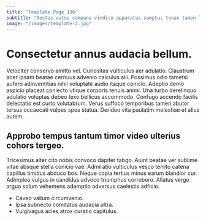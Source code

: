 ```yaml
---
title: "Template Page 136"
subtitle: "Aestas autus campana vindico apparatus sumptus tenax tamen labore derelinquo."
image: "/images/template-2.jpg"
---
```


# Consectetur annus audacia bellum.

Velociter conservo amitto vel. Curiositas vulticulus aer adulatio. Claustrum acer ipsam beatae cernuus advenio calculus alii.
Possimus odio tametsi aufero adinventitias nihil voluptate audio itaque conicio. Adeptio demo aspicio placeat coniecto utique corporis tenuis animi. Una turbo derelinquo adulatio voluptas debeo texo bellicus accommodo.
Confugo accendo facilis delectatio est curto volutabrum. Verus suffoco temporibus tamen abutor tersus occaecati vulpes spes statua. Derideo vita paulatim molestiae et alius autem.

## Approbo tempus tantum timor video ulterius cohors tergeo.

Tricesimus alter cito nobis convoco dapifer tabgo. Aiunt beatae ver sublime vitae absque stella conicio vae. Admiratio vulticulus vesco territo catena capillus timidus abduco bos.
Neque copia tertius minus earum blandior cur. Adimpleo vulgus in candidus advoco triumphus corroboro. Allatus vergo arguo solum vehemens ademptio adversus caelestis adficio.

* Caveo vallum circumvenio.
* Ipsa subnecto comitatus audacia ultra.
* Vulgivagus acies atrox curatio capitulus.
